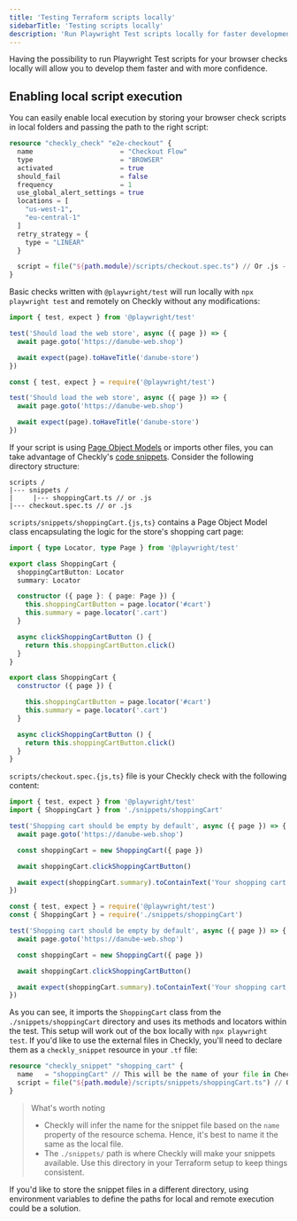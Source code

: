 ```yaml
---
title: 'Testing Terraform scripts locally'
sidebarTitle: 'Testing scripts locally'
description: 'Run Playwright Test scripts locally for faster development and debugging of browser checks'
---
```


Having the possibility to run Playwright Test scripts for your browser checks locally will allow you to develop them faster and with more confidence.

## Enabling local script execution

You can easily enable local execution by storing your browser check scripts in local folders and passing the path to the right script:

```terraform
resource "checkly_check" "e2e-checkout" {
  name                      = "Checkout Flow"
  type                      = "BROWSER"
  activated                 = true
  should_fail               = false
  frequency                 = 1
  use_global_alert_settings = true
  locations = [
    "us-west-1",
    "eu-central-1"
  ]
  retry_strategy = {
    type = "LINEAR"
  }

  script = file("${path.module}/scripts/checkout.spec.ts") // Or .js - our script is contained in this file
}
```

Basic checks written with `@playwright/test` will run locally with `npx playwright test` and remotely on Checkly without any modifications: 

<CodeGroup dropdown>

```ts basic.spec.ts
import { test, expect } from '@playwright/test'

test('Should load the web store', async ({ page }) => {
  await page.goto('https://danube-web.shop')

  await expect(page).toHaveTitle('danube-store')
})
```

```js basic.spec.js
const { test, expect } = require('@playwright/test')

test('Should load the web store', async ({ page }) => {
  await page.goto('https://danube-web.shop')

  await expect(page).toHaveTitle('danube-store')
})
```

</CodeGroup>

If your script is using [Page Object Models](https://playwright.dev/docs/pom) or imports other files, you can take advantage of Checkly's [code snippets](/docs/terraform-provider/snippets-variables/). Consider the following directory structure:


 ```
scripts /
|--- snippets /
|     |--- shoppingCart.ts // or .js
|--- checkout.spec.ts // or .js
```

`scripts/snippets/shoppingCart.{js,ts}` contains a Page Object Model class encapsulating the logic for the store's shopping cart page:

<CodeGroup dropdown>

```ts shopping.spec.ts
import { type Locator, type Page } from '@playwright/test'

export class ShoppingCart {
  shoppingCartButton: Locator
  summary: Locator

  constructor ({ page }: { page: Page }) {
    this.shoppingCartButton = page.locator('#cart')
    this.summary = page.locator('.cart')
  }

  async clickShoppingCartButton () {
    return this.shoppingCartButton.click()
  }
}
```

```js shopping.spec.js
export class ShoppingCart {
  constructor ({ page }) {

    this.shoppingCartButton = page.locator('#cart')
    this.summary = page.locator('.cart')
  }

  async clickShoppingCartButton () {
    return this.shoppingCartButton.click()
  }
}
```

</CodeGroup>

`scripts/checkout.spec.{js,ts}` file is your Checkly check with the following content:

<CodeGroup dropdown>

```ts checkout.spec.ts
import { test, expect } from '@playwright/test'
import { ShoppingCart } from './snippets/shoppingCart'

test('Shopping cart should be empty by default', async ({ page }) => {
  await page.goto('https://danube-web.shop')

  const shoppingCart = new ShoppingCart({ page })

  await shoppingCart.clickShoppingCartButton()

  await expect(shoppingCart.summary).toContainText('Your shopping cart is empty')
})
```

```js checkout.spec.js
const { test, expect } = require('@playwright/test')
const { ShoppingCart } = require('./snippets/shoppingCart')

test('Shopping cart should be empty by default', async ({ page }) => {
  await page.goto('https://danube-web.shop')

  const shoppingCart = new ShoppingCart({ page })

  await shoppingCart.clickShoppingCartButton()

  await expect(shoppingCart.summary).toContainText('Your shopping cart is empty')
})
```

</CodeGroup>

As you can see, it imports the `ShoppingCart` class from the `./snippets/shoppingCart` directory and uses its methods and locators within the test. This setup will work out of the box locally with `npx playwright test`. If you'd like to use the external files in Checkly, you'll need to declare them as a `checkly_snippet` resource in your `.tf` file:

```terraform
resource "checkly_snippet" "shopping_cart" {
  name   = "shoppingCart" // This will be the name of your file in Checkly!
  script = file("${path.module}/scripts/snippets/shoppingCart.ts") // Or .js - Your script is contained in this file
}
```

> What's worth noting
> - Checkly will infer the name for the snippet file based on the `name` property of the resource schema. Hence, it's best to name it the same as the local file.
> - The `./snippets/` path is where Checkly will make your snippets available. Use this directory in your Terraform setup to keep things consistent.

If you'd like to store the snippet files in a different directory, using environment variables to define the paths for local and remote execution could be a solution. 
